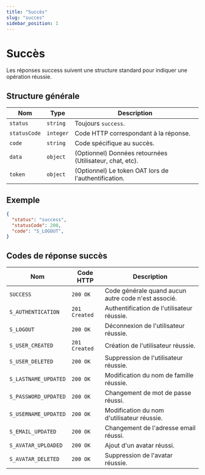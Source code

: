 ```yaml
---
title: "Succès"
slug: "succes"
sidebar_position: 1
---
```


# Succès

Les réponses success suivent une structure standard pour indiquer une opération réussie.

## Structure générale

| Nom          | Type       | Description                               |
|--------------|------------|-------------------------------------------|
| `status`     | `string`   | Toujours `success`.                      |
| `statusCode` | `integer`  | Code HTTP correspondant à la réponse.    |
| `code`       | `string`   | Code spécifique au succès.               |
| `data`       | `object`   | (Optionnel) Données retournées (Utilisateur, chat, etc).     |
| `token`       | `object`   | (Optionnel) Le token OAT lors de l'authentification.     |

## Exemple

```json
{
  "status": "success",
  "statusCode": 200,
  "code": "S_LOGOUT",
}
```

## Codes de réponse succès

| Nom          | Code HTTP | Description                               |
|--------------|-----------|--------------------------------|
| `SUCCESS`    | `200 OK` |Code générale quand aucun autre code n'est associé.                      |
| `S_AUTHENTICATION` | `201 Created` |Authentification de l'utilisateur réussie.    |
| `S_LOGOUT`       | `200 OK` |Déconnexion de l'utilisateur réussie.               |
| `S_USER_CREATED`      | `201 Created` | Création de l'utilisateur réussie.     |
| `S_USER_DELETED`      | `200 OK` | Suppression de l'utilisateur réussie.     |
| `S_LASTNAME_UPDATED`   |  `200 OK` |  Modification du nom de famille réussie.     |
| `S_PASSWORD_UPDATED`    | `200 OK` |  Changement de mot de passe réussi.     |
| `S_USERNAME_UPDATED`     | `200 OK` |  Modification du nom d'utilisateur réussie.     |
| `S_EMAIL_UPDATED`      | `200 OK` |  Changement de l'adresse email réussi.     |
| `S_AVATAR_UPLOADED`    | `200 OK` |  Ajout d'un avatar réussi.     |
| `S_AVATAR_DELETED`     | `200 OK`  |  Suppression de l'avatar réussie.     |